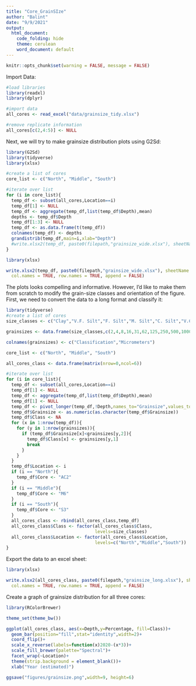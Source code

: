 ```yaml
---
title: "Core_GrainSIze"
author: "Balint"
date: "9/9/2021"
output: 
  html_document:
    code_folding: hide
    theme: cerulean
    word_document: default
---
```

```r
knitr::opts_chunk$set(warning = FALSE, message = FALSE)
```

Import Data:

```r
#load libraries
library(readxl)
library(dplyr)

#import data
all_cores <- read_excel("data/grainsize_tidy.xlsx")

#remove replicate information
all_cores[c(2,4:5)] <- NULL

```

Next, we will try to make grainsize distribution plots using G2Sd:

```r
library(G2Sd)
library(tidyverse)
library(xlsx)

#create a list of cores
core_list <- c("North", "Middle", "South")

#iterate over list
for (i in core_list){
  temp_df <- subset(all_cores,Location==i)
  temp_df[1] <- NULL
  temp_df <- aggregate(temp_df,list(temp_df$Depth),mean)
  depths <- temp_df$Depth
  temp_df[1:3] <- NULL
  temp_df <- as.data.frame(t(temp_df))
  colnames(temp_df) <- depths
  grandistrib(temp_df,main=i,xlab="Depth")
  #write.xlsx2(temp_df, paste0(filepath,"grainsize_wide.xlsx"), sheetName = i, col.names = TRUE, row.names = TRUE, append = TRUE)
}

```

```r
library(xlsx)

write.xlsx2(temp_df, paste0(filepath,"grainsize_wide.xlsx"), sheetName = "Sheet1",
  col.names = TRUE, row.names = TRUE, append = FALSE)

```

The plots looks compelling and informative. However, I'd like to make them from scratch to modify the grain-size classes and orientation of the figure. First, we need to convert the data to a long format and classify it:

```r
library(tidyverse)
#create a list of cores
size_classes <- c("Clay","V.F. Silt","F. Silt","M. Silt","C. Silt","V.C. Silt","V.F. Sand","F. Sand","Sand","C. Sand","V.C. Sand","V.F. Gravel")

grainsizes <- data.frame(size_classes,c(2,4,8,16,31,62,125,250,500,1000,2000,4000))

colnames(grainsizes) <- c("Classification","Micrometers")

core_list <- c("North", "Middle", "South")

all_cores_class <- data.frame(matrix(nrow=0,ncol=6))

#iterate over list
for (i in core_list){
  temp_df <- subset(all_cores,Location==i)
  temp_df[1] <- NULL  
  temp_df <- aggregate(temp_df,list(temp_df$Depth),mean)
  temp_df[1] <- NULL
  temp_df <- pivot_longer(temp_df,!Depth,names_to="Grainsize",values_to="Percentage")
  temp_df$Grainsize <- as.numeric(as.character(temp_df$Grainsize))
  temp_df$Class <- NA
  for (x in 1:nrow(temp_df)){
    for (y in 1:nrow(grainsizes)){
      if (temp_df$Grainsize[x]<grainsizes[y,2]){
        temp_df$Class[x] <- grainsizes[y,1]
        break
      }
    }
  }
  temp_df$Location <- i
  if (i == "North"){
    temp_df$Core <- "AC2"
  }
  if (i == "Middle"){
    temp_df$Core <- "M6"
  }
  if (i == "South"){
    temp_df$Core <- "S3"
  }
  all_cores_class <- rbind(all_cores_class,temp_df)
  all_cores_class$Class <- factor(all_cores_class$Class,
                                  levels=size_classes)
  all_cores_class$Location <- factor(all_cores_class$Location,
                                  levels=c("North","Middle","South"))
}
```

Export the data to an excel sheet:

```r
library(xlsx)

write.xlsx2(all_cores_class, paste0(filepath,"grainsize_long.xlsx"), sheetName = "Sheet1",
  col.names = TRUE, row.names = TRUE, append = FALSE)

```

Create a graph of grainsize distribution for all three cores:

```r
library(RColorBrewer)

theme_set(theme_bw())

ggplot(all_cores_class, aes(x=Depth,y=Percentage, fill=Class))+
  geom_bar(position="fill",stat="identity",width=2)+
  coord_flip()+
  scale_x_reverse(labels=function(x)2020-(x*3))+
  scale_fill_brewer(palette="Spectral")+
  facet_wrap(~Location)+
  theme(strip.background = element_blank())+
  xlab("Year (estimated)")

ggsave("figures/grainsize.png",width=9, height=6)

```